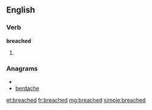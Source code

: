 ==English==

===Verb===
'''breached'''

# {{past of|[[breach]]}}

===Anagrams===
* {{alphagram|abcdeehr}}
* [[berdache#English|berdache]]

[[et:breached]]
[[fr:breached]]
[[mg:breached]]
[[simple:breached]]